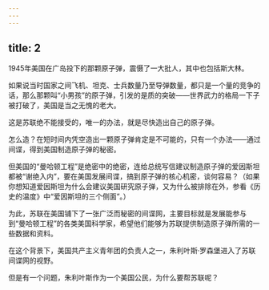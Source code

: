 ```yaml
---
---
---
```

title: 2
---



1945年美国在广岛投下的那颗原子弹，震慑了一大批人，其中也包括斯大林。

如果说当时国家之间飞机、坦克、士兵数量乃至导弹数量，都只是一个量的竞争的话，那么那颗叫“小男孩”的原子弹，引发的是质的突破——世界武力的格局一下子被打破了，美国是当之无愧的老大。

这是苏联绝不能接受的，唯一的办法，就是尽快造出自己的原子弹。

怎么造？在短时间内凭空造出一颗原子弹肯定是不可能的，只有一个办法——通过间谍，得到美国制造原子弹的秘密。

但美国的“曼哈顿工程”是绝密中的绝密，连给总统写信建议制造原子弹的爱因斯坦都被“谢绝入内”，要在美国发展间谍，搞到原子弹的核心机密，谈何容易？（如果你想知道爱因斯坦为什么会建议美国研究原子弹，又为什么被排除在外，参看《历史的温度》中“爱因斯坦的三个侧面”。）

为此，苏联在美国铺下了一张广泛而秘密的间谍网，主要目标就是发展能参与到“曼哈顿工程”的各类美国科学家，希望他们能够为苏联提供制造原子弹所需的一些数据和资料。

在这个背景下，美国共产主义青年团的负责人之一，朱利叶斯·罗森堡进入了苏联间谍网的视野。

但是有一个问题，朱利叶斯作为一个美国公民，为什么要帮苏联呢？
